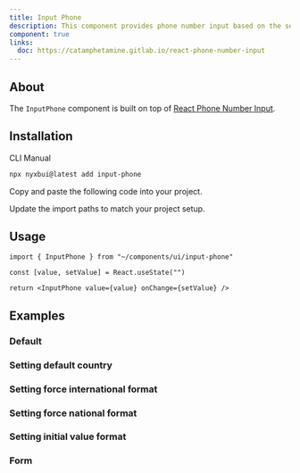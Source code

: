 ```yaml
---
title: Input Phone
description: This component provides phone number input based on the selected country.
component: true
links:
  doc: https://catamphetamine.gitlab.io/react-phone-number-input
---
```


<ComponentPreview
  name="input-phone-demo"
  className="[&_input-phone]:max-w-xs"
  styleSwitch={true}
  button="copy"
  dots={false}
/>

## About

The `InputPhone` component is built on top of [React Phone Number Input](https://catamphetamine.gitlab.io/react-phone-number-input).

## Installation

<Tabs defaultValue="cli">

<TabsList>
  <TabsTrigger value="cli">CLI</TabsTrigger>
  <TabsTrigger value="manual">Manual</TabsTrigger>
</TabsList>
<TabsContent value="cli">

```bash
npx nyxbui@latest add input-phone
```

</TabsContent>

<TabsContent value="manual">

<Steps>

<Step>Copy and paste the following code into your project.</Step>

<ComponentSource name="input-phone" />

<Step>Update the import paths to match your project setup.</Step>

</Steps>

</TabsContent>

</Tabs>

## Usage

```tsx
import { InputPhone } from "~/components/ui/input-phone"
```

```tsx
const [value, setValue] = React.useState("")

return <InputPhone value={value} onChange={setValue} />
```

## Examples

### Default

<ComponentPreview
  name="input-phone-demo"
  className="[&_input-phone]:max-w-xs"
  styleSwitch={true}
  button="copy"
  dots={false}
/>

### Setting default country

<ComponentPreview
  name="input-phone-default"
  className="[&_input-phone]:max-w-xs"
  styleSwitch={true}
  button="copy"
  dots={false}
/>

### Setting force international format

<ComponentPreview
  name="input-phone-international"
  className="[&_input-phone]:max-w-xs"
  styleSwitch={true}
  button="copy"
  dots={false}
/>

### Setting force national format

<ComponentPreview
  name="input-phone-national"
  className="[&_input-phone]:max-w-xs"
  styleSwitch={true}
  button="copy"
  dots={false}
/>

### Setting initial value format

<ComponentPreview
  name="input-phone-initial"
  className="[&_input-phone]:max-w-xs"
  styleSwitch={true}
  button="copy"
  dots={false}
/>

### Form

<ComponentPreview 
   name="input-phone-form"
   styleSwitch={true}
   button="copy"
   dots={false}
 />
